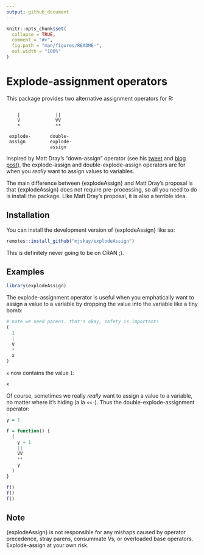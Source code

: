 ```yaml
---
output: github_document
---
```


<!-- README.md is generated from README.Rmd. Please edit that file -->

```r
knitr::opts_chunk$set(
  collapse = TRUE,
  comment = "#>",
  fig.path = "man/figures/README-",
  out.width = "100%"
)
```

# Explode-assignment operators

<!-- badges: start -->
<!-- badges: end -->

This package provides two alternative assignment operators for R:

```

    |             ||
    V             VV
    *             **
 
 explode-       double-
 assign         explode-
                assign

```

Inspired by Matt Dray's "down-assign" operator (see his [tweet](https://twitter.com/mattdray/status/1533996890341183488) and [blog post](https://www.rostrum.blog/2022/06/07/assign-down/)),
the explode-assign and double-explode-assign operators are for when you *really* want to
assign values to variables. 

The main difference between {explodeAssign} and Matt Dray's proposal is 
that {explodeAssign} does not require pre-processing, so all you need to do is
install the package. Like Matt Dray's proposal, it is also a terrible idea.

## Installation

You can install the development version of {explodeAssign} like so:

``` r
remotes::install_github("mjskay/explodeAssign")
```

This is definitely never going to be on CRAN ;).

## Examples

```r
library(explodeAssign)
```

The explode-assignment operator is useful when you emphatically want to assign
a value to a variable by dropping the value into the variable like a tiny bomb:

```r
# note we need parens. that's okay, safety is important!
(
  1
  |
  V
  *
  x
)
```

`x` now contains the value `1`:

```r
x
```

Of course, sometimes we really *really* want to assign a value to a variable, no matter where
it's hiding (a la `<<-`). Thus the double-explode-assignment operator:

```r
y = 1

f = function() {
  (
    y + 1
    ||
    VV
    **
    y
  )
}

f()
f()
f()
```

## Note

{explodeAssign} is not responsible for any mishaps caused by operator precedence,
stray parens, consummate Vs, or overloaded base operators. Explode-assign at your own risk.
